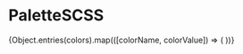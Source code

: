 

<Meta title="Comeon|PaletteSCSS" />

# PaletteSCSS 

<Preview>
	<Story name="PaletteSCSS">
		<article
			style={{
				display: 'grid',
				gridTemplateColumns: 'repeat(3, 1fr)',
				gridGap: '10px',
				gridAutoRows: 'minmax(100px, auto)'
			}}
		>
			{Object.entries(colors).map(([colorName, colorValue]) => (
                <PaletteSCSS 
					className={colorName.toLowerCase().split("_").join("-")} 
					colorName={colorName}
					colorValue={colorValue} 
				/>
			))}
		</article>
	</Story>
</Preview>





